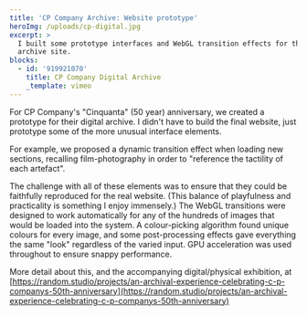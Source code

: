 ```yaml
---
title: 'CP Company Archive: Website prototype'
heroImg: /uploads/cp-digital.jpg
excerpt: >
  I built some prototype interfaces and WebGL transition effects for this media
  archive site.
blocks:
  - id: '919921070'
    title: CP Company Digital Archive
    _template: vimeo
---
```


For CP Company's "Cinquanta" (50 year) anniversary, we created a prototype for their digital archive. I didn't have to build the final website, just prototype some of the more unusual interface elements.

For example, we proposed a dynamic transition effect when loading new sections, recalling film-photography in order to "reference the tactility of each artefact".

The challenge with all of these elements was to ensure that they could be faithfully reproduced for the real website. (This balance of playfulness and practicality is something I enjoy immensely.) The WebGL transitions were designed to work automatically for any of the hundreds of images that would be loaded into the system. A colour-picking algorithm found unique colours for every image, and some post-processing effects gave everything the same "look" regardless of the varied input. GPU acceleration was used throughout to ensure snappy performance.

More detail about this, and the accompanying digital/physical exhibition, at [https://random.studio/projects/an-archival-experience-celebrating-c-p-companys-50th-anniversary](https://random.studio/projects/an-archival-experience-celebrating-c-p-companys-50th-anniversary)

